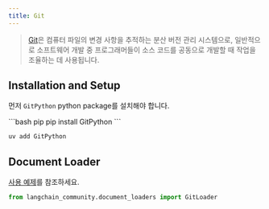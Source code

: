 ```yaml
---
title: Git
---
```


>[Git](https://en.wikipedia.org/wiki/Git)은 컴퓨터 파일의 변경 사항을 추적하는 분산 버전 관리 시스템으로, 일반적으로 소프트웨어 개발 중 프로그래머들이 소스 코드를 공동으로 개발할 때 작업을 조율하는 데 사용됩니다.

## Installation and Setup

먼저 `GitPython` python package를 설치해야 합니다.

<CodeGroup>
```bash pip
pip install GitPython
```

```bash uv
uv add GitPython
```
</CodeGroup>

## Document Loader

[사용 예제](/oss/integrations/document_loaders/git)를 참조하세요.

```python
from langchain_community.document_loaders import GitLoader
```